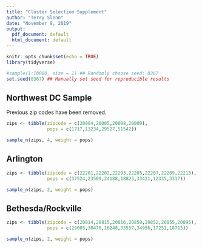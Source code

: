```yaml
---
title: "Cluster Selection Supplement"
author: "Terry Slenn"
date: "November 9, 2019"
output:
  pdf_document: default
  html_document: default
---
```


```r
knitr::opts_chunk$set(echo = TRUE)
library(tidyverse)
```

```r
#sample(1:10000, size = 1) ## Randomly choose seed: 8367
set.seed(8367) ## Manually set seed for reproducible results
```

## Northwest DC Sample

Previous zip codes have been removed.

```r
zips <- tibble(zipcode = c(20004,20005,20008,20009),
               pops = c(1717,13234,29527,51542))

sample_n(zips, 4, weight = pops)
```

## Arlington

```r
zips <- tibble(zipcode = c(22201,22202,22203,22205,22207,22209,22213),
               pops = c(37524,23509,24188,18823,33431,12335,3317))

sample_n(zips, 2, weight = pops)
```


## Bethesda/Rockville

```r
zips <- tibble(zipcode = c(20814,20815,20816,20850,20852,20855,20895), #20851 and 20817 had no regular grocery stores
               pops = c(29005,30476,16248,33557,34956,17251,18713))

sample_n(zips, 2, weight = pops)
```


